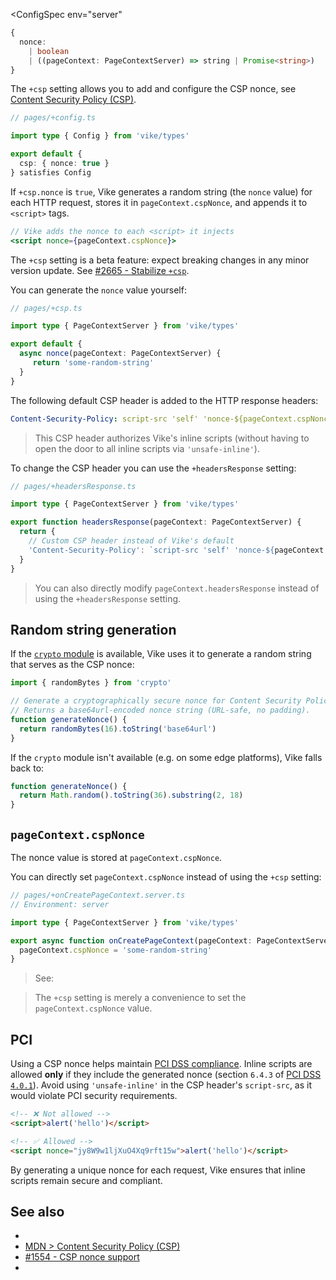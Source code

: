 
<ConfigSpec
  env="server"
>
```ts
{
  nonce:
    | boolean
    | ((pageContext: PageContextServer) => string | Promise<string>)
}
```
</ConfigSpec>

The `+csp` setting allows you to add and configure the CSP nonce, see [Content Security Policy (CSP)](https://developer.mozilla.org/en-US/docs/Web/HTTP/Guides/CSP).

```ts
// pages/+config.ts

import type { Config } from 'vike/types'

export default {
  csp: { nonce: true }
} satisfies Config

```

If `+csp.nonce` is `true`, Vike generates a random string (the `nonce` value) for each HTTP request, stores it in `pageContext.cspNonce`, and appends it to `<script>` tags.

```jsx
// Vike adds the nonce to each <script> it injects
<script nonce={pageContext.cspNonce}>
```

<Warning>The `+csp` setting is a beta feature: expect breaking changes in any minor version update. See [#2665 - Stabilize `+csp`](https://github.com/vikejs/vike/issues/2665).</Warning>

You can generate the `nonce` value yourself:

```ts
// pages/+csp.ts

import type { PageContextServer } from 'vike/types'

export default {
  async nonce(pageContext: PageContextServer) {
     return 'some-random-string'
  }
}
```

The following default CSP header is added to the HTTP response headers:

```yaml
Content-Security-Policy: script-src 'self' 'nonce-${pageContext.cspNonce}'
```

> This CSP header authorizes Vike's inline scripts (without having to open the door to all inline scripts via `'unsafe-inline'`).

To change the CSP header you can use the <Link href="/headersResponse">`+headersResponse` setting</Link>:

```ts
// pages/+headersResponse.ts

import type { PageContextServer } from 'vike/types'

export function headersResponse(pageContext: PageContextServer) {
  return {
    // Custom CSP header instead of Vike's default
    'Content-Security-Policy': `script-src 'self' 'nonce-${pageContext.cspNonce}'; img-src 'self'`
  }
}
```

> You can also directly modify <Link href="/pageContext#headersResponse">`pageContext.headersResponse`</Link> instead of using the `+headersResponse` setting.


## Random string generation

If the [`crypto` module](https://nodejs.org/api/crypto.html) is available, Vike uses it to generate a random string that serves as the CSP nonce:

```js
import { randomBytes } from 'crypto'

// Generate a cryptographically secure nonce for Content Security Policy (CSP).
// Returns a base64url-encoded nonce string (URL-safe, no padding).
function generateNonce() {
  return randomBytes(16).toString('base64url')
}
```

If the `crypto` module isn't available (e.g. on some edge platforms), Vike falls back to:

```js
function generateNonce() {
  return Math.random().toString(36).substring(2, 18)
}
```


## `pageContext.cspNonce`

The nonce value is stored at `pageContext.cspNonce`.

You can directly set `pageContext.cspNonce` instead of using the `+csp` setting:

```ts
// pages/+onCreatePageContext.server.ts
// Environment: server

import type { PageContextServer } from 'vike/types'

export async function onCreatePageContext(pageContext: PageContextServer) {
  pageContext.cspNonce = 'some-random-string'
}
```

> See: <Link href="/onCreatePageContext" />

> The `+csp` setting is merely a convenience to set the `pageContext.cspNonce` value.


## PCI

Using a CSP nonce helps maintain [PCI DSS compliance](https://www.pcisecuritystandards.org/standards/pci-dss/). Inline scripts are allowed **only** if they include the generated nonce (section `6.4.3` of [PCI DSS `4.0.1`](https://docs-prv.pcisecuritystandards.org/PCI%20DSS/Standard/PCI-DSS-v4_0_1.pdf)). Avoid using `'unsafe-inline'` in the CSP header's `script-src`, as it would violate PCI security requirements.

```html
<!-- ❌ Not allowed -->
<script>alert('hello')</script>

<!-- ✅ Allowed -->
<script nonce="jy8W9w1ljXuO4Xq9rft15w">alert('hello')</script>
```

By generating a unique nonce for each request, Vike ensures that inline scripts remain secure and compliant.


## See also

- <Link href="/headers" />
- [MDN > Content Security Policy (CSP)](https://developer.mozilla.org/en-US/docs/Web/HTTP/Guides/CSP)
- [#1554 - CSP nonce support](https://github.com/vikejs/vike/issues/1554)
- <Link href="/settings" />
